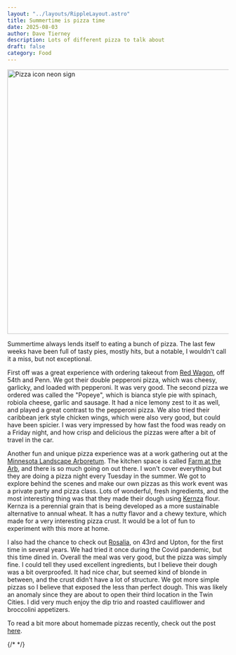 ```yaml
---
layout: "../layouts/RippleLayout.astro"
title: Summertime is pizza time
date: 2025-08-03
author: Dave Tierney
description: Lots of different pizza to talk about
draft: false
category: Food
---
```



<Image src={pizzaIcon} alt="Pizza icon neon sign" height="600" width="1200" />

Summertime always lends itself to eating a bunch of pizza. The last few weeks have been full of tasty pies, mostly hits, but a notable, I wouldn't call it a miss, but not exceptional.

First off was a great experience with ordering takeout from <a href="https://www.redwagon-mpls.com/" target="_blank" rel="noopener" className="whitespace-nowrap underline decoration-neon transition hover:text-neon">Red Wagon</a>, off 54th and Penn. We got their double pepperoni pizza, which was cheesy, garlicky, and loaded with pepperoni. It was very good. The second pizza we ordered was called the "Popeye", which is bianca style pie with spinach, robiola cheese, garlic and sausage. It had a nice lemony zest to it as well, and played a great contrast to the pepperoni pizza. We also tried their caribbean jerk style chicken wings, which were also very good, but could have been spicier. I was very impressed by how fast the food was ready on a Friday night, and how crisp and delicious the pizzas were after a bit of travel in the car.

Another fun and unique pizza experience was at a work gathering out at the <a href="https://arb.umn.edu/" target="_blank" rel="noopener" className="whitespace-nowrap underline decoration-neon transition hover:text-neon">Minnesota Landscape Arboretum</a>. The kitchen space is called <a href="https://arb.umn.edu/farmatthearb" target="_blank" rel="noopener" className="whitespace-nowrap underline decoration-neon transition hover:text-neon">Farm at the Arb</a>, and there is so much going on out there. I won't cover everything but they are doing a pizza night every Tuesday in the summer. We got to explore behind the scenes and make our own pizzas as this work event was a private party and pizza class. Lots of wonderful, fresh ingredients, and the most interesting thing was that they made their dough using <a href="https://landinstitute.org/our-work/perennial-crops/kernza/" target="_blank" rel="noopener" className="whitespace-nowrap underline decoration-neon transition hover:text-neon">Kernza</a> flour. Kernza is a perennial grain that is being developed as a more sustainable alternative to annual wheat. It has a nutty flavor and a chewy texture, which made for a very interesting pizza crust. It would be a lot of fun to experiment with this more at home.

I also had the chance to check out <a href="https://rosaliapizza.com/" target="_blank" rel="noopener" className="whitespace-nowrap underline decoration-neon transition hover:text-neon">Rosalia</a>, on 43rd and Upton, for the first time in several years. We had tried it once during the Covid pandemic, but this time dined in. Overall the meal was very good, but the pizza was simply fine. I could tell they used excellent ingredients, but I believe their dough was a bit overproofed. It had nice char, but seemed kind of blonde in between, and the crust didn't have a lot of structure. We got more simple pizzas so I believe that exposed the less than perfect dough. This was likely an anomaly since they are about to open their third location in the Twin Cities. I did very much enjoy the dip trio and roasted cauliflower and broccolini appetizers.

To read a bit more about homemade pizzas recently, check out the post <a href="/ripples/pizzas-and-plans/" target="_blank" rel="noopener" className="whitespace-nowrap underline decoration-neon transition hover:text-neon">here</a>.

{/* <a href="" target="_blank" rel="noopener" className="whitespace-nowrap underline decoration-neon transition hover:text-neon"></a> */}
